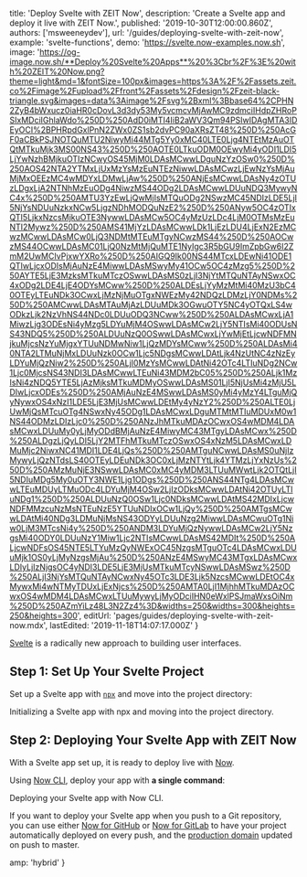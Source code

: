 
  title: 'Deploy Svelte with ZEIT Now',
  description: 'Create a Svelte app and deploy it live with ZEIT Now.',
  published: '2019-10-30T12:00:00.860Z',
  authors: ['msweeneydev'],
  url: '/guides/deploying-svelte-with-zeit-now',
  example: 'svelte-functions',
  demo: 'https://svelte.now-examples.now.sh',
  image:
    'https://og-image.now.sh/**Deploy%20Svelte%20Apps**%20%3Cbr%2F%3E%20with%20ZEIT%20Now.png?theme=light&md=1&fontSize=100px&images=https%3A%2F%2Fassets.zeit.co%2Fimage%2Fupload%2Ffront%2Fassets%2Fdesign%2Fzeit-black-triangle.svg&images=data%3Aimage%2Fsvg%2Bxml%3Bbase64%2CPHN2ZyB4bWxucz0iaHR0cDovL3d3dy53My5vcmcvMjAwMC9zdmciIHdpZHRoPSIxMDciIGhlaWdo%250D%250AdD0iMTI4IiB2aWV3Qm94PSIwIDAgMTA3IDEyOCI%2BPHRpdGxlPnN2ZWx0ZS1sb2dvPC90aXRsZT48%250D%250AcGF0aCBkPSJNOTQuMTU2NiwyMi44MTg5Yy0xMC40LTE0Ljg4NTEtMzAuOTQtMTkuMjk3MS00NS43%250D%250AOTE0LTkuODM0OEwyMi4yODI1LDI5LjYwNzhBMjkuOTIzNCwyOS45MjM0LDAsMCwwLDguNzYzOSw0%250D%250AOS42NTA2YTMxLjUxMzYsMzEuNTEzNiwwLDAsMCwzLjEwNzYsMjAuMjMxOEEzMC4wMDYxLDMwLjAw%250D%250ANjEsMCwwLDAsNy4zOTUzLDgxLjA2NTNhMzEuODg4NiwzMS44ODg2LDAsMCwwLDUuNDQ3MywyNC4x%250D%250AMTU3YzEwLjQwMjIsMTQuODg2NSwzMC45NDIzLDE5LjI5NjYsNDUuNzkxNCw5LjgzNDhMODQuNzE2%250D%250ANyw5OC4zOTIxQTI5LjkxNzcsMjkuOTE3NywwLDAsMCw5OC4yMzUzLDc4LjM0OTMsMzEuNTI2Mywz%250D%250AMS41MjYzLDAsMCwwLDk1LjEzLDU4LjExN2EzMCwzMCwwLDAsMCw0LjQ3NDMtMTEuMTgyNCwzMS44%250D%250AOCwzMS44OCwwLDAsMC01LjQ0NzMtMjQuMTE1NyIgc3R5bGU9ImZpbGw6I2ZmM2UwMCIvPjxwYXRo%250D%250AIGQ9Ik00NS44MTcxLDEwNi41ODE1QTIwLjcxODIsMjAuNzE4MiwwLDAsMSwyMy41OCw5OC4zMzg5%250D%250AYTE5LjE3MzksMTkuMTczOSwwLDAsMS0zLjI3NjYtMTQuNTAyNSwxOC4xODg2LDE4LjE4ODYsMCww%250D%250ALDEsLjYyMzMtMi40MzU3bC40OTEyLTEuNDk3OCwxLjMzNjMuOTgxNWEzMy42NDQzLDMzLjY0NDMs%250D%250AMCwwLDAsMTAuMjAzLDUuMDk3OGwuOTY5NC4yOTQxLS4wODkzLjk2NzVhNS44NDc0LDUuODQ3NCww%250D%250ALDAsMCwxLjA1MiwzLjg3ODEsNi4yMzg5LDYuMjM4OSwwLDAsMCw2LjY5NTIsMi40ODUsNS43NDQ5%250D%250ALDUuNzQ0OSwwLDAsMCwxLjYwMjEtLjcwNDFMNjkuMjcsNzYuMjgxYTUuNDMwNiw1LjQzMDYsMCww%250D%250ALDAsMi40NTA2LTMuNjMxLDUuNzk0OCw1Ljc5NDgsMCwwLDAtLjk4NzUtNC4zNzEyLDYuMjQzNiw2%250D%250ALjI0MzYsMCwwLDAtNi42OTc4LTIuNDg2NCw1Ljc0MjcsNS43NDI3LDAsMCwwLTEuNi43MDM2bC05%250D%250ALjk1MzIsNi4zNDQ5YTE5LjAzMjksMTkuMDMyOSwwLDAsMS01LjI5NjUsMi4zMjU5LDIwLjcxODEs%250D%250AMjAuNzE4MSwwLDAsMS0yMi4yMzY4LTguMjQyNywxOS4xNzI1LDE5LjE3MjUsMCwwLDEtMy4yNzY2%250D%250ALTE0LjUwMjQsMTcuOTg4NSwxNy45ODg1LDAsMCwxLDguMTMtMTIuMDUxM0w1NS44ODMzLDIzLjc0%250D%250ANzJhMTkuMDAzOCwxOS4wMDM4LDAsMCwxLDUuMy0yLjMyODdBMjAuNzE4MiwyMC43MTgyLDAsMCwx%250D%250ALDgzLjQyLDI5LjY2MTFhMTkuMTczOSwxOS4xNzM5LDAsMCwxLDMuMjc2NiwxNC41MDI1LDE4LjQs%250D%250AMTguNCwwLDAsMS0uNjIzMywyLjQzNTdsLS40OTEyLDEuNDk3OC0xLjMzNTYtLjk4YTMzLjYxNzUs%250D%250AMzMuNjE3NSwwLDAsMC0xMC4yMDM3LTUuMWwtLjk2OTQtLjI5NDIuMDg5My0uOTY3NWE1Ljg1ODgs%250D%250ANS44NTg4LDAsMCwwLTEuMDUyLTMuODc4LDYuMjM4OSw2LjIzODksMCwwLDAtNi42OTUyLTIuNDg1%250D%250ALDUuNzQ0OSw1Ljc0NDksMCwwLDAtMS42MDIxLjcwNDFMMzcuNzMsNTEuNzE5YTUuNDIxOCw1LjQy%250D%250AMTgsMCwwLDAtMi40NDg3LDMuNjMsNS43ODYyLDUuNzg2MiwwLDAsMCwuOTg1Niw0LjM3MTcsNi4y%250D%250ANDM3LDYuMjQzNywwLDAsMCw2LjY5NzgsMi40ODY0LDUuNzY1Miw1Ljc2NTIsMCwwLDAsMS42MDIt%250D%250ALjcwNDFsOS45NTE5LTYuMzQyNWExOC45NzgsMTguOTc4LDAsMCwxLDUuMjk1OS0yLjMyNzgsMjAu%250D%250ANzE4MSwyMC43MTgxLDAsMCwxLDIyLjIzNjgsOC4yNDI3LDE5LjE3MjUsMTkuMTcyNSwwLDAsMSwz%250D%250ALjI3NjYsMTQuNTAyNCwxNy45OTc3LDE3Ljk5NzcsMCwwLDEtOC4xMywxMi4wNTMyTDUxLjExNjcs%250D%250AMTA0LjI1MjhhMTkuMDAzOCwxOS4wMDM4LDAsMCwxLTUuMywyLjMyODciIHN0eWxlPSJmaWxsOiNm%250D%250AZmYiLz48L3N2Zz4%3D&widths=250&widths=300&heights=250&heights=300',
  editUrl: 'pages/guides/deploying-svelte-with-zeit-now.mdx',
  lastEdited: '2019-11-18T14:07:17.000Z'
}

[Svelte](https://svelte.dev/) is a radically new approach to building user interfaces.

## Step 1: Set Up Your Svelte Project

Set up a Svelte app with [`npx`](https://www.npmjs.com/package/npx) and move into the project directory:

<Snippet dark text="npx degit sveltejs/template my-svelte-project && cd my-svelte-project" />
<Caption>Initializing a Svelte app with <Link href="https://www.npmjs.com/package/npx">npx</Link> and moving into the project directory.</Caption>

## Step 2: Deploying Your Svelte App with ZEIT Now

With a Svelte app set up, it is ready to deploy live with [Now](/docs/v2).

Using [Now CLI](/download), deploy your app with **a single command**:

<Snippet dark text="now" />
<Caption>Deploying your Svelte app with Now CLI.</Caption>

If you want to deploy your Svelte app when you push to a Git repository, you can use either [Now for GitHub](/docs/v2/integrations/now-for-github/) or [Now for GitLab](/docs/v2/integrations/now-for-gitlab/) to have your project automatically deployed on every push, and the [production domain](https://zeit.co/docs/v2/custom-domains/#adding-a-domain) updated on push to master.


  amp: 'hybrid'
}
